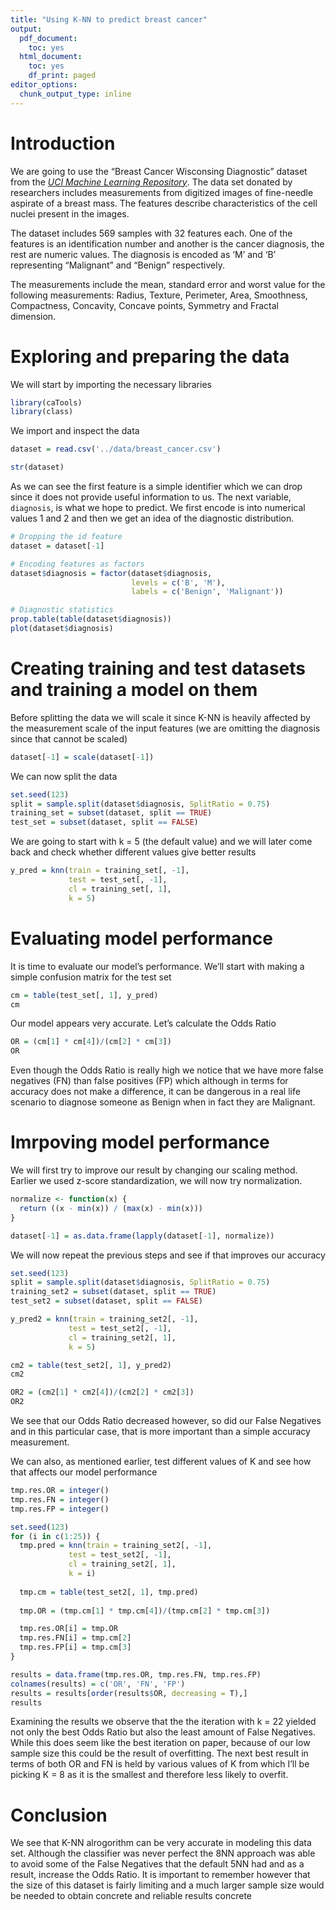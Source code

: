 ```yaml
---
title: "Using K-NN to predict breast cancer"
output:
  pdf_document:
    toc: yes
  html_document:
    toc: yes
    df_print: paged
editor_options:
  chunk_output_type: inline
---
```


# Introduction

We are going to use the "Breast Cancer Wisconsing Diagnostic" dataset from the
*[UCI Machine Learning Repository](https://archive.ics.uci.edu/ml/index.php)*.
The data set donated by researchers includes measurements from digitized images
of fine-needle aspirate of a breast mass. The features describe characteristics 
of the cell nuclei present in the images.\

The dataset includes 569 samples with 32 features each. One of the features is 
an identification number and another is the cancer diagnosis, the rest are
numeric values. The diagnosis is encoded as 'M' and 'B' representing "Malignant"
and "Benign" respectively.\

The measurements include the mean, standard error and worst value for the 
following measurements: Radius, Texture, Perimeter, Area, Smoothness, 
Compactness, Concavity, Concave points, Symmetry and Fractal dimension.

# Exploring and preparing the data

We will start by importing the necessary libraries
```r
library(caTools)
library(class)
```

We import and inspect the data
```r
dataset = read.csv('../data/breast_cancer.csv')

str(dataset)
```
As we can see the first feature is a simple identifier which we can drop since 
it does not provide useful information to us. The next variable, ``diagnosis``,
is what we hope to predict. We first encode is into numerical values 1 and 2 
and then we get an idea of the diagnostic distribution.
```r
# Dropping the id feature
dataset = dataset[-1]

# Encoding features as factors
dataset$diagnosis = factor(dataset$diagnosis, 
                           levels = c('B', 'M'), 
                           labels = c('Benign', 'Malignant'))

# Diagnostic statistics
prop.table(table(dataset$diagnosis))
plot(dataset$diagnosis)
```

# Creating training and test datasets and training a model on them

Before splitting the data we will scale it since K-NN is heavily affected by
the measurement scale of the input features (we are omitting the diagnosis
since that cannot be scaled) 
```r
dataset[-1] = scale(dataset[-1])
```

We can now split the data
```r
set.seed(123)
split = sample.split(dataset$diagnosis, SplitRatio = 0.75)
training_set = subset(dataset, split == TRUE)
test_set = subset(dataset, split == FALSE)
```

We are going to start with k = 5 (the default value) and we will later come 
back and check whether different values give better results
```r
y_pred = knn(train = training_set[, -1],
             test = test_set[, -1],
             cl = training_set[, 1],
             k = 5)
```

# Evaluating model performance
It is time to evaluate our model's performance. We'll start with making a simple
confusion matrix for the test set
```r
cm = table(test_set[, 1], y_pred)
cm
```
Our model appears very accurate. Let's calculate the Odds Ratio
```r
OR = (cm[1] * cm[4])/(cm[2] * cm[3])
OR
```
Even though the Odds Ratio is really high we notice that we have more false
negatives (FN) than false positives (FP) which although in terms for accuracy
does not make a difference, it can be dangerous in a real life scenario to
diagnose someone as Benign when in fact they are Malignant.

# Imrpoving model performance

We will first try to improve our result by changing our scaling method. Earlier
we used z-score standardization, we will now try normalization.
```r
normalize <- function(x) {
  return ((x - min(x)) / (max(x) - min(x)))
}

dataset[-1] = as.data.frame(lapply(dataset[-1], normalize))
```

We will now repeat the previous steps and see if that improves our accuracy
```r
set.seed(123)
split = sample.split(dataset$diagnosis, SplitRatio = 0.75)
training_set2 = subset(dataset, split == TRUE)
test_set2 = subset(dataset, split == FALSE)

y_pred2 = knn(train = training_set2[, -1],
             test = test_set2[, -1],
             cl = training_set2[, 1],
             k = 5)

cm2 = table(test_set2[, 1], y_pred2)
cm2

OR2 = (cm2[1] * cm2[4])/(cm2[2] * cm2[3])
OR2
```
We see that our Odds Ratio decreased however, so did our False Negatives and 
in this particular case, that is more important than a simple accuracy 
measurement.

We can also, as mentioned earlier, test different values of K and see how that
affects our model performance
```r
tmp.res.OR = integer()
tmp.res.FN = integer()
tmp.res.FP = integer()

set.seed(123)
for (i in c(1:25)) {
  tmp.pred = knn(train = training_set2[, -1],
             test = test_set2[, -1],
             cl = training_set2[, 1],
             k = i)
  
  tmp.cm = table(test_set2[, 1], tmp.pred)
  
  tmp.OR = (tmp.cm[1] * tmp.cm[4])/(tmp.cm[2] * tmp.cm[3])

  tmp.res.OR[i] = tmp.OR
  tmp.res.FN[i] = tmp.cm[2]
  tmp.res.FP[i] = tmp.cm[3]
}

results = data.frame(tmp.res.OR, tmp.res.FN, tmp.res.FP)
colnames(results) = c('OR', 'FN', 'FP')
results = results[order(results$OR, decreasing = T),]
results
```
Examining the results we observe that the the iteration with k = 22 yielded not 
only the best Odds Ratio but also the least amount of False Negatives. While 
this does seem like the best iteration on paper, because of our low sample size
this could be the result of overfitting. The next best result in terms of both 
OR and FN is held by various values of K from which I'll be picking K = 8 as it 
is the smallest and therefore less likely to overfit.

# Conclusion
We see that K-NN alrogorithm can be very accurate in modeling this data set. 
Although the classifier was never perfect the 8NN approach was able to avoid 
some of the False Negatives that the default 5NN had and as a result, increase
the Odds Ratio. It is important to remember however that the size of this
dataset is fairly limiting and a much larger sample size would be needed to 
obtain concrete and reliable results
concrete 

